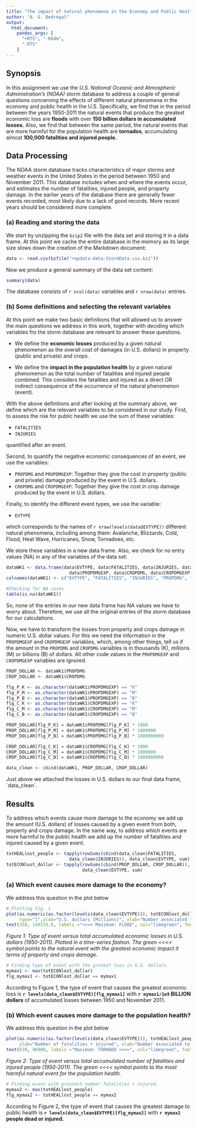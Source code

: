 ```yaml
---
title: "The impact of natural phenomena in the Economy and Public Health in the United States"
author: "A. G. Bedregal"
output: 
  html_document:
    pandoc_args: [
      "+RTS", "-K64m",
      "-RTS"
    ]
---
```


## Synopsis
In this assignment we use the *U.S. National Oceanic and Atmospheric Administration's (NOAA)* storm database to address a couple of general questions concerning the effects of different natural phenomena in the economy and public health in the U.S. Specifically, we find that in the period between the years 1950-2011 the natural events that produce the greatest economic loss are **floods** with over **150 billion dollars in accumulated losses.** Also, we find that between the same period, the natural events that are more harmful for the population health are **tornados**, accumulating almost **100,000 fatalities and injured people.**



## Data Processing
The NOAA storm database tracks characteristics of major storms and weather events in the United States in the period between 1950 and November 2011. This database includes when and where the events occur, and estimates the number of fatalities, injured people, and property damage. In the earlier years of the database there are generally fewer events recorded, most likely due to a lack of good records. More recent years should be considered more complete.


### (a) Reading and storing the data
We start by unzipping the `bzip2` file with the data set and storing it in a data frame. At this point we cache the entire database in the memory as its large size slows down the creation of the Markdown document:

```r
data <- read.csv(bzfile("repdata-data-StormData.csv.bz2"))
```

Now we produce a general summary of the data set content:

```r
summary(data)
```

The database consists of `r ncol(data)` variables and `r nrow(data)` entries.


### (b) Some definitions and selecting the relevant variables

At this point we make two basic definitions that will allowed us to answer the main questions we address in this work, together with deciding which variables fro  the storm database are relevant to answer these questions.

- We define the **economic losses** produced by a given natural phenomenon as the overall cost of damages (in U.S. dollars) in property (public and private) and crops. 

- We define the **impact in the population health** by a given natural phenomenon as the total number of fatalities and injured people combined. This considers the fatalities and injured as a direct OR indirect consequence of the occurrence of the natural phenomenon (event).

With the above definitions and after looking at the summary above, we define which are the relevant variables to be considered in our study. First, to assess the risk for public health we use the sum of these variables:

- `FATALITIES` 
- `INJURIES`

quantified after an event. 

Second, to quantify the negative economic consequences of an event, we use the variables:

- `PROPDMG` and `PROPDMGEXP`: Together they give the cost in property (public and private) damage produced by the event in U.S. dollars.
- `CROPDMG` and `CROPDMGEXP`: Together they give the cost in crop damage produced by the event in U.S. dollars.

Finally, to identify the different event types, we use the variable:

- `EVTYPE`

which corresponds to the names of `r nrow(levels(data$EVTYPE))` different natural phenomena, including among them: Avalanche, Blizzards, Cold, Flood, Heat Wave, Hurricanes, Snow, Tornadoes, etc.

We store these variables in a new data frame. Also, we check for no entry values (NA) in any of the variables of the data set:

```r
dataWK1 <- data.frame(data$EVTYPE, data$FATALITIES, data$INJURIES, data$PROPDMG, 
                        data$PROPDMGEXP, data$CROPDMG, data$CROPDMGEXP)
colnames(dataWK1) <- c("EVTYPE", "FATALITIES", "INJURIES", "PROPDMG", "PROPDMGEXP", "CROPDMG", "CROPDMGEXP")

#Checking for NA cases
table(is.na(dataWK1))
```

So, none of the entries in our new data frame has NA values we have to worry about. Therefore, we use all the original entries of the storm database for our calculations.

Now, we have to transform the losses from property and crops damage in numeric U.S. dollar values. For this we need the information in the `PROPDMGEXP` and `CROPDMGEXP` variables, which, among other things, tell us if the amount in the `PROPDMG` and `CROPDMG` variables is in thousands (K), millions (M) or billions (B) of dollars. All other code values in the `PROPDMGEXP` and `CROPDMGEXP` variables are ignored.

```r

PROP_DOLLAR <- dataWK1$PROPDMG
CROP_DOLLAR <- dataWK1$CROPDMG

flg_P_K <- as.character(dataWK1$PROPDMGEXP) == "K"
flg_P_M <- as.character(dataWK1$PROPDMGEXP) == "M"
flg_P_B <- as.character(dataWK1$PROPDMGEXP) == "B"
flg_C_K <- as.character(dataWK1$CROPDMGEXP) == "K"
flg_C_M <- as.character(dataWK1$CROPDMGEXP) == "M"
flg_C_B <- as.character(dataWK1$CROPDMGEXP) == "B"

PROP_DOLLAR[flg_P_K] = dataWK1$PROPDMG[flg_P_K] * 1000
PROP_DOLLAR[flg_P_M] = dataWK1$PROPDMG[flg_P_M] * 1000000
PROP_DOLLAR[flg_P_B] = dataWK1$PROPDMG[flg_P_B] * 1000000000

CROP_DOLLAR[flg_C_K] = dataWK1$CROPDMG[flg_C_K] * 1000
CROP_DOLLAR[flg_C_M] = dataWK1$CROPDMG[flg_C_M] * 1000000
CROP_DOLLAR[flg_C_B] = dataWK1$CROPDMG[flg_C_B] * 1000000000

data_clean <- cbind(dataWK1, PROP_DOLLAR, CROP_DOLLAR)
```

Just above we attached the losses in U.S. dollars to our final data frame, ´data_clean´.



## Results

To address which events cause more damage to the economy we add up the amount (U.S. dollars) of losses caused by a given event from both, property and crops damage. In the same way, to address which events are more harmful to the public health we add up the number of fatalities and injured caused by a given event.

```r
totHEALlost_people <- tapply(rowSums(cbind(data_clean$FATALITIES, 
                        data_clean$INJURIES)), data_clean$EVTYPE, sum)
totECONlost_dollar <- tapply(rowSums(cbind(PROP_DOLLAR, CROP_DOLLAR)), 
                             data_clean$EVTYPE, sum)
```


### (a) Which event causes more damage to the economy?

We address this question in the plot below

```r
# Plotting Fig. 1
plot(as.numeric(as.factor(levels(data_clean$EVTYPE))), totECONlost_dollar/1e6, 
     type="l",ylab="U.S. dollars [Millions]", xlab="Number associated to each Type of Event", col="blue")
text(350, 149319.0, labels ="<<<< Maximum: FLOOD", col="limegreen", font=2)
```

*Figure 1: Type of event versus total accumulated economic looses in U.S. dollars (1950-2011). Plotted in a time-series fashon. The green <<<< symbol points to the natural event with the greatest economic impact it terms of property and crops damage.*

```r
# Finding type of event with the gratest loss in U.S. dollars.
mymax1 <- max(totECONlost_dollar)
flg_mymax1 <- totECONlost_dollar == mymax1
```

According to Figure 1, the type of event that causes the greatest economic loss is **`r levels(data_clean$EVTYPE)[flg_mymax1]`** with **`r mymax1/1e9` BILLION dollars** of accumulated losses between 1950 and November 2011.



### (b) Which event causes more damage to the population health?

We address this question in the plot below

```r
plot(as.numeric(as.factor(levels(data_clean$EVTYPE))), totHEALlost_people, type="l",
     ylab="Number of fatalities + injured", xlab="Number associated to each Type of Event", col="red")
text(620, 96000, labels ="Maximum: TORNADO >>>>", col="limegreen", font=2)
```

*Figure 2: Type of event versus total accumulated number of fatalities and injured people (1950-2011). The green <<<< symbol points to the most harmful natural event for the population health.*

```r
# Finding event with greatest number fatalities + injured.
mymax2 <- max(totHEALlost_people)
flg_mymax2 <- totHEALlost_people == mymax2
```


According to Figure 2, the type of event that causes the greatest damage to public health is **`r levels(data_clean$EVTYPE)[flg_mymax2]`** with **`r mymax2` people dead or injured.**


